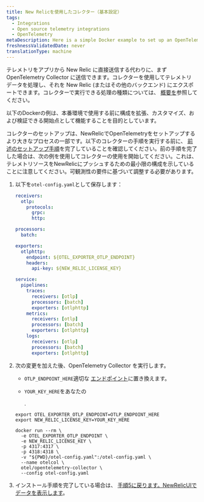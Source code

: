 ```yaml
---
title: New Relicを使用したコレクター（基本設定）
tags:
  - Integrations
  - Open source telemetry integrations
  - OpenTelemetry
metaDescription: Here is a simple Docker example to set up an OpenTelemetry Collector with New Relic.
freshnessValidatedDate: never
translationType: machine
---
```


テレメトリをアプリから New Relic に直接送信する代わりに、まず OpenTelemetry Collector に送信できます。コレクターを使用してテレメトリ データを処理し、それを New Relic (またはその他のバックエンド) にエクスポートできます。コレクターで実行できる処理の種類については、 [概要を](/docs/more-integrations/open-source-telemetry-integrations/opentelemetry/collector/opentelemetry-collector-intro)参照してください。

以下のDockerの例は、本番環境で使用する前に構成を拡張、カスタマイズ、および検証できる開始点として機能することを目的としています。

コレクターのセットアップは、NewRelicでOpenTelemetryをセットアップするより大きなプロセスの一部です。以下のコレクターの手順を実行する前に、 [前述のセットアップ手順](/docs/more-integrations/open-source-telemetry-integrations/opentelemetry/opentelemetry-quick-start)を完了していることを確認してください。前の手順を完了した場合は、次の例を使用してコレクターの使用を開始してください。これは、テレメトリソースをNewRelicにプッシュするための最小限の構成を示していることに注意してください。可観測性の要件に基づいて調整する必要があります。

1. 以下を`otel-config.yaml`として保存します：

   ```yaml
   receivers:
     otlp:
       protocols:
         grpc:
         http:

   processors:
     batch:

   exporters:
     otlphttp:
       endpoint: ${OTEL_EXPORTER_OTLP_ENDPOINT}
       headers:
         api-key: ${NEW_RELIC_LICENSE_KEY}

   service:
     pipelines:
       traces:
         receivers: [otlp]
         processors: [batch]
         exporters: [otlphttp]
       metrics:
         receivers: [otlp]
         processors: [batch]
         exporters: [otlphttp]
       logs:
         receivers: [otlp]
         processors: [batch]
         exporters: [otlphttp]
   ```

2. 次の変更を加えた後、OpenTelemetry Collector を実行します。

   * `OTLP_ENDPOINT_HERE`適切な [エンドポイント](/docs/more-integrations/open-source-telemetry-integrations/opentelemetry/get-started/opentelemetry-set-up-your-app/#review-settings)に置き換えます。

   * `YOUR_KEY_HERE`をあなたの

     <InlinePopover type="licenseKey"/>

     .

   ```shell
   export OTEL_EXPORTER_OTLP_ENDPOINT=OTLP_ENDPOINT_HERE
   export NEW_RELIC_LICENSE_KEY=YOUR_KEY_HERE

   docker run --rm \
     -e OTEL_EXPORTER_OTLP_ENDPOINT \
     -e NEW_RELIC_LICENSE_KEY \
     -p 4317:4317 \
     -p 4318:4318 \
     -v "${PWD}/otel-config.yaml":/otel-config.yaml \
     --name otelcol \
     otel/opentelemetry-collector \
     --config otel-config.yaml
   ```

3. インストール手順を完了している場合は、 [手順5に戻ります。NewRelicUIでデータを表示します](/docs/more-integrations/open-source-telemetry-integrations/opentelemetry/opentelemetry-setup/#view-data)。